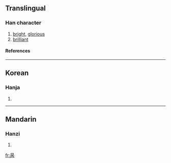 ==Translingual==
===Han character===
{{Han char|rn=72|rad=日|as=05|sn=9|four=6022<sub>7</sub>|canj=日一人月 (AMOB)}}
# [[bright]], [[glorious]]
# [[brilliant]]
====References====
{{Han ref|kx=0494.180|dkj=13836|hdz=21499.040|uh=663A|ud=26170|bh=CEF4|bd=52980}}

----
==Korean==
===Hanja===
{{ko-hanja|hangeul=병|eumhun=|rv=byeong|mr=pyŏng|y=peyng}}
# {{defn|Korean}}

----
==Mandarin==
===Hanzi===
{{cmn-hanzi|pin=[[bǐng]] (bing3)|wg=ping<sup>3</sup>}}
# {{defn|Mandarin}}

[[fr:昺]]
